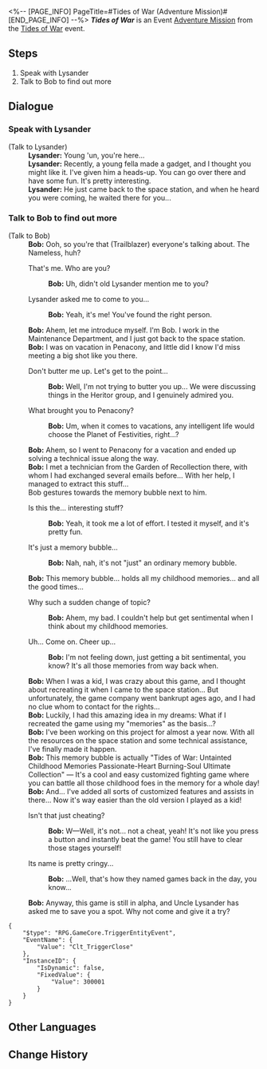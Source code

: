 <%-- [PAGE_INFO]
PageTitle=#Tides of War (Adventure Mission)#
[END_PAGE_INFO] --%>
{{Stub|Dialogue.}}
{{Mission Infobox
|id            = 8021201
|title         = Tides of War
|image         = <!--Mission Tides of War (Adventure Mission).png-->
|type          = Adventure
|event_name    = Tides of War
|chapter       = 
|requirements  = [[Trailblaze Mission]] ''[[Silent Galaxy]]'' completed
|summary       = <!--official mission summary from Fate's Atlas-->
|characters    = Bob; Lysander; Trailblazer
|startLocation = [[Herta Space Station]] - [[Supply Zone]]
|world         = Herta Space Station
|area          = Supply Zone
|prev          = 
|next          = 
|rewards       = Credit*5,000
}}
'''''Tides of War''''' is an Event [[Adventure Mission]] from the [[Tides of War]] event.

==Steps==
# Speak with Lysander
# Talk to Bob to find out more

<!--
==Gameplay Notes==

--><!--
==Trial Character==

-->
==Dialogue==
{{Stub Dialogue}}

===Speak with Lysander{{subst:void|<!--802120101-->}}===
{{Mission Description|type=adventure|location=Supply Zone|A retired researcher has something to talk with you about at the space station. Best to have this conversation face-to-face.<br />This fellow is always so mysterious, but he might just have some good news to share with you.}}
{{Dialogue Start}}

;(Talk to Lysander)
:'''Lysander:''' Young 'un, you're here...
:'''Lysander:''' Recently, a young fella made a gadget, and I thought you might like it. I've given him a heads-up. You can go over there and have some fun. It's pretty interesting.
:'''Lysander:''' He just came back to the space station, and when he heard you were coming, he waited there for you...
{{Dialogue End}}

===Talk to Bob to find out more{{subst:void|<!--802120102-->}}===
{{Mission Description|type=adventure|location=Supply Zone|update|Lysander's junior just returned from a vacation at Penacony. He seems to know a lot about your achievements on the space station and wants to meet "the space station's big hero."}}
{{Dialogue Start}}

;(Talk to Bob)
:'''Bob:''' Ooh, so you're that (Trailblazer) everyone's talking about. The Nameless, huh?
:{{DIcon|Arrow}} That's me. Who are you?
::'''Bob:''' Uh, didn't old Lysander mention me to you?
:{{DIcon|Arrow}} Lysander asked me to come to you...
::'''Bob:''' Yeah, it's me! You've found the right person.
:'''Bob:''' Ahem, let me introduce myself. I'm Bob. I work in the Maintenance Department, and I just got back to the space station.
:'''Bob:''' I was on vacation in Penacony, and little did I know I'd miss meeting a big shot like you there.
:{{DIcon|Arrow}} Don't butter me up. Let's get to the point...
::'''Bob:''' Well, I'm not trying to butter you up... We were discussing things in the Heritor group, and I genuinely admired you.
:{{DIcon|Arrow}} What brought you to Penacony?
::'''Bob:''' Um, when it comes to vacations, any intelligent life would choose the Planet of Festivities, right...?
:'''Bob:''' Ahem, so I went to Penacony for a vacation and ended up solving a technical issue along the way.
:'''Bob:''' I met a technician from the Garden of Recollection there, with whom I had exchanged several emails before... With her help, I managed to extract this stuff...
:Bob gestures towards the memory bubble next to him.
:{{DIcon|Arrow}} Is this the... interesting stuff?
::'''Bob:''' Yeah, it took me a lot of effort. I tested it myself, and it's pretty fun.
:{{DIcon|Arrow}} It's just a memory bubble...
::'''Bob:''' Nah, nah, it's not "just" an ordinary memory bubble.
:'''Bob:''' This memory bubble... holds all my childhood memories... and all the good times...
:{{DIcon|Arrow}} Why such a sudden change of topic?
::'''Bob:''' Ahem, my bad. I couldn't help but get sentimental when I think about my childhood memories.
:{{DIcon|Arrow}} Uh... Come on. Cheer up...
::'''Bob:''' I'm not feeling down, just getting a bit sentimental, you know? It's all those memories from way back when.
:'''Bob:''' When I was a kid, I was crazy about this game, and I thought about recreating it when I came to the space station... But unfortunately, the game company went bankrupt ages ago, and I had no clue whom to contact for the rights...
:'''Bob:''' Luckily, I had this amazing idea in my dreams: What if I recreated the game using my "memories" as the basis...?
:'''Bob:''' I've been working on this project for almost a year now. With all the resources on the space station and some technical assistance, I've finally made it happen.
:'''Bob:''' This memory bubble is actually "Tides of War: Untainted Childhood Memories Passionate-Heart Burning-Soul Ultimate Collection" &mdash; It's a cool and easy customized fighting game where you can battle all those childhood foes in the memory for a whole day!
:'''Bob:''' And... I've added all sorts of customized features and assists in there... Now it's way easier than the old version I played as a kid!
:{{DIcon|Arrow}} Isn't that just cheating?
::'''Bob:''' W&mdash;Well, it's not... not a cheat, yeah! It's not like you press a button and instantly beat the game! You still have to clear those stages yourself!
:{{DIcon|Arrow}} Its name is pretty cringy...
::'''Bob:''' ...Well, that's how they named games back in the day, you know...
:'''Bob:''' Anyway, this game is still in alpha, and Uncle Lysander has asked me to save you a spot. Why not come and give it a try?
<pre>{
	"$type": "RPG.GameCore.TriggerEntityEvent",
	"EventName": {
		"Value": "Clt_TriggerClose"
	},
	"InstanceID": {
		"IsDynamic": false,
		"FixedValue": {
			"Value": 300001
		}
	}
}</pre>
{{Dialogue End}}

==Other Languages==
{{Other Languages
|en   = Tides of War
|zhs  = 战意狂潮
|zht  = 戰意狂潮
|ja   = 戦意の潮
|ko   = 전의의 파도
|es   = Corrientes de guerra
|fr   = Furie du combat
|ru   = Цунами войны
|th   = กระแสวิญญาณนักสู้
|vi   = Chiến Ý Mạnh Mẽ
|de   = Kampfesrausch
|id   = Ombak Peperangan
|pt   = Ondas da Guerra
}}

==Change History==
{{Change History|2.1}}
